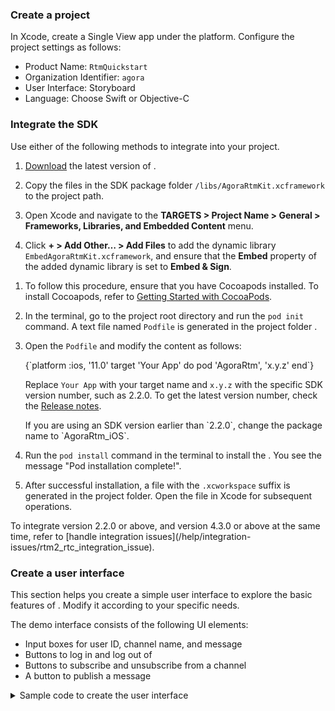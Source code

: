 <PlatformWrapper platform="ios, macos">


### Create a project

In Xcode, create a Single View app under the <Vpl k="NAME" /> platform. Configure the project settings as follows:

- Product Name: `RtmQuickstart`
- Organization Identifier: `agora`
- User Interface: Storyboard
- Language: Choose Swift or Objective-C 

### Integrate the SDK

Use either of the following methods to integrate <Vpd k="SDK" /> into your project.

<Tabs>
<TabItem value="tab1" label="Using CDN" default>

1. [Download](/sdks) the latest version of <Vpd k="SDK" />.

1. Copy the files in the SDK package folder `/libs/AgoraRtmKit.xcframework` to the project path.

1. Open Xcode and navigate to the **TARGETS > Project Name > General > Frameworks, Libraries, and Embedded Content** menu.

1. Click **+ > Add Other… > Add Files** to add the dynamic library `EmbedAgoraRtmKit.xcframework`, and ensure that the **Embed** property of the added dynamic library is set to **Embed & Sign**.

</TabItem>

<TabItem value="tab2" label="Using Cocoapods" default>

1. To follow this procedure, ensure that you have Cocoapods installed. To install Cocoapods, refer to [Getting Started with CocoaPods](https://guides.cocoapods.org/using/getting-started.html#getting-started).

1. In the terminal, go to the project root directory and run the `pod init` command. A text file named `Podfile` is generated in the project folder .

1. Open the `Podfile` and modify the content as follows:

    <CodeBlock language="ruby" showLineNumbers>
    {`platform :ios, '11.0'
     target 'Your App' do
     pod 'AgoraRtm', 'x.y.z'
   end`}
    </CodeBlock>

    Replace `Your App` with your target name and `x.y.z` with the specific SDK version number, such as 2.2.0. To get the latest version number, check the [Release notes](../overview/release-notes).
  
    <Admonition type="caution">
    If you are using an SDK version earlier than `2.2.0`, change the package name to `AgoraRtm_iOS`.
    </Admonition>

1. Run the `pod install` command in the terminal to install the <Vpd k="SDK" />. You see the message "Pod installation complete!".

1. After successful installation, a file with the `.xcworkspace` suffix is generated in the project folder. Open the file in Xcode for subsequent operations.

</TabItem>
</Tabs>

<Admonition type="info">
To integrate <Vpd k="SDK" /> version 2.2.0 or above, and <Vg k="VSDK" /> version 4.3.0 or above at the same time, refer to [handle integration issues](/help/integration-issues/rtm2_rtc_integration_issue).
</Admonition>

### Create a user interface

This section helps you create a simple user interface to explore the basic features of <Vpd k="NAME" />. Modify it according to your specific needs.

The demo interface consists of the following UI elements:

- Input boxes for user ID, channel name, and message
- Buttons to log in and log out of <Vg k="SIG" />
- Buttons to subscribe and unsubscribe from a channel
- A button to publish a message

<details>
<summary>Sample code to create the user interface</summary>
<Tabs groupId="language">
<TabItem value="swift" label="Swift" default>
<CodeBlock language="swift" showLineNumbers>
{`// User Interface
struct ContentView: View {
    @StateObject private var viewModel = ChatViewModel()
    var body: some View {
        VStack {
            TextField("Enter username", text: $viewModel.username)
                .padding()
                .textFieldStyle(RoundedBorderTextFieldStyle())
                .font(.title)
            HStack {
                Button("Login") {
                    viewModel.login()
                }
                .buttonStyle(LoginButtonStyle())
                Button("Logout") {
                    viewModel.logout()
                }
                .buttonStyle(LogoutButtonStyle())
            }
            TextField("Channel name", text: $viewModel.channel)
                .padding()
                .textFieldStyle(RoundedBorderTextFieldStyle())
                .font(.title)
            HStack {
                Button("Subscribe") {
                    viewModel.subscribe()
                }
                .buttonStyle(SubscribeButtonStyle())
                Button("Unsubscribe") {
                    viewModel.unsubscribe()
                }
                .buttonStyle(UnsubscribeButtonStyle())
            }
            TextField("Enter message", text: $viewModel.message)
                .padding()
                .textFieldStyle(RoundedBorderTextFieldStyle())
                .font(.title)
            Button("Send") {
                viewModel.sendMessage()
            }
            .buttonStyle(SendButtonStyle())
            // Display messages
            ScrollViewReader { scrollProxy in
                List(viewModel.messages) { message in
                    Text(message.content)
                        .id(message.id)
                }
                .onChange(of: viewModel.messages) { _ in
                    if let lastMessage = viewModel.messages.last {
                        withAnimation {
                            scrollProxy.scrollTo(lastMessage.id, anchor: .bottom)
                        }
                    }
                }
            }
            .padding()
        }
        .padding()
    }
}
// Preview
struct ContentView_Previews: PreviewProvider {
    static var previews: some View {
        ContentView()
    }
}`}
</CodeBlock>
</TabItem>
<TabItem value="objc" label="Objective-C">
Open `Main.storyboard` using **Code View** and replace the file contents with the following:

<CodeBlock language="xml" showLineNumbers>
{`<?xml version="1.0" encoding="UTF-8"?>
<document type="com.apple.InterfaceBuilder3.CocoaTouch.Storyboard.XIB" version="3.0" toolsVersion="21701" targetRuntime="iOS.CocoaTouch" propertyAccessControl="none" useAutolayout="YES" useTraitCollections="YES" useSafeAreas="YES" colorMatched="YES" initialViewController="BYZ-38-t0r">
    <device id="retina6_1" orientation="portrait" appearance="light"/>
    <dependencies>
        <plugIn identifier="com.apple.InterfaceBuilder.IBCocoaTouchPlugin" version="21679"/>
        <capability name="Safe area layout guides" minToolsVersion="9.0"/>
        <capability name="System colors in document resources" minToolsVersion="11.0"/>
        <capability name="documents saved in the Xcode 8 format" minToolsVersion="8.0"/>
    </dependencies>
    <scenes>
        <!--View Controller-->
        <scene sceneID="tne-QT-ifu">
            <objects>
                <viewController id="BYZ-38-t0r" customClass="ViewController" sceneMemberID="viewController">
                    <view key="view" contentMode="scaleToFill" id="8bC-Xf-vdC">
                        <rect key="frame" x="0.0" y="0.0" width="414" height="896"/>
                        <autoresizingMask key="autoresizingMask" widthSizable="YES" heightSizable="YES"/>
                        <subviews>
                            <button opaque="NO" contentMode="scaleToFill" fixedFrame="YES" contentHorizontalAlignment="center" contentVerticalAlignment="center" buttonType="system" lineBreakMode="middleTruncation" translatesAutoresizingMaskIntoConstraints="NO" id="M2K-rz-dlO">
                                <rect key="frame" x="254" y="103" width="38" height="30"/>
                                <autoresizingMask key="autoresizingMask" flexibleMaxX="YES" flexibleMaxY="YES"/>
                                <state key="normal" title="Login"/>
                                <connections>
                                    <action selector="Login:" destination="BYZ-38-t0r" eventType="touchUpInside" id="UEU-up-ksL"/>
                                </connections>
                            </button>
                            <button opaque="NO" contentMode="scaleToFill" fixedFrame="YES" contentHorizontalAlignment="center" contentVerticalAlignment="center" buttonType="system" lineBreakMode="middleTruncation" translatesAutoresizingMaskIntoConstraints="NO" id="CZ1-G5-AkG">
                                <rect key="frame" x="326" y="103" width="48" height="30"/>
                                <autoresizingMask key="autoresizingMask" flexibleMaxX="YES" flexibleMaxY="YES"/>
                                <state key="normal" title="Logout"/>
                                <connections>
                                    <action selector="Logout:" destination="BYZ-38-t0r" eventType="touchUpInside" id="a0d-8h-eyX"/>
                                </connections>
                            </button>
                            <button opaque="NO" contentMode="scaleToFill" fixedFrame="YES" contentHorizontalAlignment="center" contentVerticalAlignment="center" buttonType="system" lineBreakMode="middleTruncation" translatesAutoresizingMaskIntoConstraints="NO" id="0px-1e-aMC">
                                <rect key="frame" x="242" y="172" width="62" height="30"/>
                                <autoresizingMask key="autoresizingMask" flexibleMaxX="YES" flexibleMaxY="YES"/>
                                <state key="normal" title="Subcribe"/>
                                <connections>
                                    <action selector="SubscribeChannel:" destination="BYZ-38-t0r" eventType="touchUpInside" id="12c-US-VQk"/>
                                </connections>
                            </button>
                            <button opaque="NO" contentMode="scaleToFill" fixedFrame="YES" contentHorizontalAlignment="center" contentVerticalAlignment="center" buttonType="system" lineBreakMode="middleTruncation" translatesAutoresizingMaskIntoConstraints="NO" id="SDQ-Zt-rBD">
                                <rect key="frame" x="307" y="172" width="87" height="30"/>
                                <autoresizingMask key="autoresizingMask" flexibleMaxX="YES" flexibleMaxY="YES"/>
                                <state key="normal" title="Unsubscribe"/>
                                <connections>
                                    <action selector="UnsubscribeChannel:" destination="BYZ-38-t0r" eventType="touchUpInside" id="u4T-ze-wtj"/>
                                </connections>
                            </button>
                            <textField opaque="NO" contentMode="scaleToFill" fixedFrame="YES" contentHorizontalAlignment="left" contentVerticalAlignment="center" text="User ID" borderStyle="roundedRect" textAlignment="natural" minimumFontSize="17" translatesAutoresizingMaskIntoConstraints="NO" id="69v-UU-ObH">
                                <rect key="frame" x="40" y="99" width="187" height="34"/>
                                <autoresizingMask key="autoresizingMask" flexibleMaxX="YES" flexibleMaxY="YES"/>
                                <fontDescription key="fontDescription" type="system" pointSize="14"/>
                                <textInputTraits key="textInputTraits"/>
                            </textField>
                            <textField opaque="NO" contentMode="scaleToFill" fixedFrame="YES" contentHorizontalAlignment="left" contentVerticalAlignment="center" text="Channel name" borderStyle="roundedRect" textAlignment="natural" minimumFontSize="17" translatesAutoresizingMaskIntoConstraints="NO" id="dGk-g2-qHK">
                                <rect key="frame" x="40" y="168" width="187" height="34"/>
                                <autoresizingMask key="autoresizingMask" flexibleMaxX="YES" flexibleMaxY="YES"/>
                                <fontDescription key="fontDescription" type="system" pointSize="14"/>
                                <textInputTraits key="textInputTraits"/>
                            </textField>
                            <button opaque="NO" contentMode="scaleToFill" fixedFrame="YES" contentHorizontalAlignment="center" contentVerticalAlignment="center" buttonType="system" lineBreakMode="middleTruncation" translatesAutoresizingMaskIntoConstraints="NO" id="Qqk-6X-Tcb">
                                <rect key="frame" x="304" y="247" width="88" height="30"/>
                                <autoresizingMask key="autoresizingMask" flexibleMaxX="YES" flexibleMaxY="YES"/>
                                <state key="normal" title="Publish MSG"/>
                                <connections>
                                    <action selector="SendMessageToMessageChannel:" destination="BYZ-38-t0r" eventType="touchUpInside" id="XcX-nz-fPl"/>
                                </connections>
                            </button>
                            <textField opaque="NO" contentMode="scaleToFill" fixedFrame="YES" contentHorizontalAlignment="left" contentVerticalAlignment="center" text="Message content" borderStyle="roundedRect" textAlignment="natural" minimumFontSize="17" translatesAutoresizingMaskIntoConstraints="NO" id="lKg-ap-M6p">
                                <rect key="frame" x="40" y="245" width="252" height="34"/>
                                <autoresizingMask key="autoresizingMask" flexibleMaxX="YES" flexibleMaxY="YES"/>
                                <fontDescription key="fontDescription" type="system" pointSize="14"/>
                                <textInputTraits key="textInputTraits"/>
                            </textField>
                            <textView clipsSubviews="YES" multipleTouchEnabled="YES" contentMode="scaleToFill" fixedFrame="YES" textAlignment="natural" translatesAutoresizingMaskIntoConstraints="NO" id="e1v-i8-spC">
                                <rect key="frame" x="40" y="416" width="330" height="428"/>
                                <autoresizingMask key="autoresizingMask" flexibleMaxX="YES" flexibleMaxY="YES"/>
                                <color key="backgroundColor" systemColor="systemBackgroundColor"/>
                                <color key="textColor" systemColor="labelColor"/>
                                <fontDescription key="fontDescription" type="system" pointSize="14"/>
                                <textInputTraits key="textInputTraits" autocapitalizationType="sentences"/>
                            </textView>
                        </subviews>
                        <viewLayoutGuide key="safeArea" id="6Tk-OE-BBY"/>
                        <color key="backgroundColor" systemColor="systemBackgroundColor"/>
                    </view>
                    <connections>
                        <outlet property="ChannelIDTextField" destination="dGk-g2-qHK" id="Iuh-ow-1MH"/>
                        <outlet property="GroupMsgButton" destination="Qqk-6X-Tcb" id="TV4-sg-bY7"/>
                        <outlet property="GroupMsgTextField" destination="lKg-ap-M6p" id="2Me-Z0-QIH"/>
                        <outlet property="LoginButton" destination="M2K-rz-dlO" id="ZxJ-oV-UKy"/>
                        <outlet property="LogoutButton" destination="CZ1-G5-AkG" id="ZQE-B7-yya"/>
                        <outlet property="MsgTextView" destination="e1v-i8-spC" id="76J-8Q-kKp"/>
                        <outlet property="SubsctibeButton" destination="0px-1e-aMC" id="9TL-8M-l6w"/>
                        <outlet property="UnSubscribeButton" destination="SDQ-Zt-rBD" id="tgd-fK-EfO"/>
                        <outlet property="UserIDTextField" destination="69v-UU-ObH" id="3BH-ci-t7A"/>
                    </connections>
                </viewController>
                <placeholder placeholderIdentifier="IBFirstResponder" id="dkx-z0-nzr" sceneMemberID="firstResponder"/>
            </objects>
            <point key="canvasLocation" x="131.8840579710145" y="97.767857142857139"/>
        </scene>
    </scenes>
    <resources>
        <systemColor name="labelColor">
            <color red="0.0" green="0.0" blue="0.0" alpha="1" colorSpace="custom" customColorSpace="sRGB"/>
        </systemColor>
        <systemColor name="systemBackgroundColor">
            <color white="1" alpha="1" colorSpace="custom" customColorSpace="genericGamma22GrayColorSpace"/>
        </systemColor>
    </resources>
</document>`}
</CodeBlock>

Open the file `ViewController.h` and replace the contents with the following:

<CodeBlock language="objc" showLineNumbers>
{`#import <UIKit/UIKit.h>

#import <AgoraRtmKit/AgoraRtmKit.h>

@interface ViewController : UIViewController

// Buttons
@property (weak, nonatomic) IBOutlet UIButton *LoginButton;
@property (weak, nonatomic) IBOutlet UIButton *LogoutButton;
@property (weak, nonatomic) IBOutlet UIButton *SubsctibeButton;
@property (weak, nonatomic) IBOutlet UIButton *UnSubscribeButton;
@property (weak, nonatomic) IBOutlet UIButton *GroupMsgButton;

// TextFields
@property (weak, nonatomic) IBOutlet UITextField *UserIDTextField;
@property (weak, nonatomic) IBOutlet UITextField *ChannelIDTextField;
@property (weak, nonatomic) IBOutlet UITextField *GroupMsgTextField;

@property (weak, nonatomic) IBOutlet UITextView *MsgTextView;

@end`}
</CodeBlock>
</TabItem>
</Tabs>
</details>

</PlatformWrapper>
